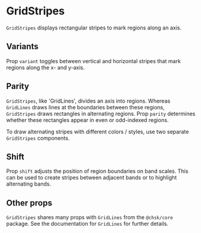 
<Meta of={GridStripesStories} />

# GridStripes

`GridStripes` displays rectangular stripes to mark regions along an axis.

<ArgTypes of={GridStripesStories} />

## Variants

Prop `variant` toggles between vertical and horizontal stripes that mark regions along the x- and y-axis.

<Canvas of={GridStripesStories.X} />
<Canvas of={GridStripesStories.Y} />

## Parity

`GridStripes`, like 'GridLines', divides an axis into regions. Whereas `GridLines` draws lines at the
boundaries between these regions, `GridStripes` draws rectangles in alternating regions.
Prop `parity` determines whether these rectangles appear in even or odd-indexed regions.

<Canvas of={GridStripesStories.Even} />
<Canvas of={GridStripesStories.Odd} />

To draw alternating stripes with different colors / styles, use two separate `GridStripes` components.

## Shift

Prop `shift` adjusts the position of region boundaries on band scales.
This can be used to create stripes between adjacent bands or to highlight alternating bands.

<Canvas of={GridStripesStories.BetweenBands} />
<Canvas of={GridStripesStories.CenteredOnBands} />

## Other props

`GridStripes` shares many props with `GridLines` from the `@chsk/core` package.
See the documentation for `GridLines` for further details.
